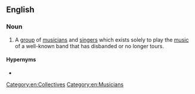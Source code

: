 ==English==

===Noun===
{{wikipedia|tribute act}}
{{en-noun}}

# {{lb|en|music}} A [[group]] of [[musician]]s and [[singer]]s which exists solely to play the [[music]] of a well-known band that has disbanded or no longer tours.

====Hypernyms====
* {{l|en|tribute act}}

[[Category:en:Collectives]]
[[Category:en:Musicians]]